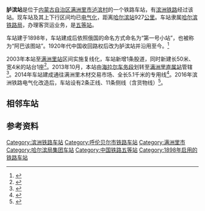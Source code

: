 {{noteTA
|1=zh-cn:始发车次; zh-hk:列車班次;
|2=zh-cn:车次; zh-hk:班次;
}}
{{Infobox China railway station
|车站名称 = 胪滨站
|图片 = 巡道工出品 Photo by Xundaogong 胪滨-满洲里 - panoramio.jpg
|图片介绍 = 
|其他名称 = 
|车站拼音 = Lubin
|英文名称 = Lubin Railway Station
|车站代码 = 57869<ref>{{cite book|title=中华人民共和国铁路车站代码（GB/T 10302-2010）|publisher=中国标准出版社|year=2010|isbn=155066140495|ignore-isbn-error=true|pages=23}}</ref>
|电报码 = LNX
|拼音码 = LBI
|车站位置 = [[内蒙古自治区|内蒙古自治区]][[满洲里市|满洲里市]]
|归属 = [[哈尔滨铁路局|哈尔滨铁路局]][[满洲里站|满洲里站]]
|线路 = [[滨洲铁路|滨洲铁路]]
|车站等级 = [[五等站_(中铁)|五等站]]
|former=第一号小站、阿巴该图站
}}
'''胪滨站'''是位于[[内蒙古自治区|内蒙古自治区]][[满洲里市|满洲里市]][[泸滨村|泸滨村]]的一个铁路车站，有[[滨洲铁路|滨洲铁路]]经过该站。现车站及其上下行区间均已[[电气化|电气化]]，距离[[哈尔滨站|哈尔滨站]]927[[公里|公里]]。车站隶属[[哈尔滨铁路局|哈尔滨铁路局]]，办理客货运业务，是[[五等站_(中铁)|五等站]]。

车站建于1898年，车站建成后依照俄国的命名方式命名为“第一号小站”，也被称为“阿巴该图站”。1920年代中国收回路权后改为胪滨站并沿用至今。<ref>{{cite web |url=http://www.raildoor.com/Article/shihua/201004/20100417143140_10916.html |language=zh-hans |title=东清铁路满洲里以东的车站名称由来 |publisher=铁路门户网 |date=2010-04-17 |accessdate=2012-03-15 |deadurl=yes |archiveurl=https://archive.is/20120907085040/http://www.raildoor.com/Article/shihua/201004/20100417143140_10916.html |archivedate=2012-09-07 }}</ref>

2003年本站至[[满洲里站|满洲里站]]区间实施复线化，车站新增1条股道，同时新建长50米、宽4米的站台1座<ref name="yb04">{{cite book|author=海拉尔铁路分局办公室志鉴编辑部|title=海拉尔铁路分局年鉴2004|year=2004}}</ref>。2013年10月，本站由[[海拉尔车务段|海拉尔车务段]]划转至[[满洲里站|满洲里直属站]]管辖<ref>{{cite book|author=海拉尔年鉴编纂委员会|title=海拉尔年鉴2014|year=2014|publisher=海拉尔区档案史志局}}</ref>{{rp|262}}。2014年车站建成通往满洲里木材交易市场、全长5.1千米的专用线<ref>{{cite news|title=满洲里市木材交易市场铁路专用线预计8月份通车|url=http://www.chinatimber.org/news/54240.html|work=满洲里日报|publisher=木材网|date=2014-05-30}}</ref>。2016年滨洲铁路电气化改造后，车站设有2条正线、11条侧线（含货物线）<ref>{{cite news|title=中国铁建电气化局滨洲铁路胪滨站站改工程成功开通|url=http://www.peoplerail.com/rail/show-135-277047-1.html|publisher=人民铁道网|date=2016-07-04}}</ref>。

==相邻车站==
{{start rail box|[[File:China_Railways.svg|16px]] [[中国铁路|中国铁路]]}}
{{s-inop|[[扎赉诺尔西站|扎赉诺尔西站]]<br><small>经[[东壕乘降所|东壕乘降所]]</small>|{{站|哈尔滨}}方向}}
{{s-line|[[滨洲铁路|滨洲铁路]]<br />← 14km 胪滨站 8km →{{0}}}}
{{s-inop|[[满洲里站|满洲里站]]|接[[后贝加尔斯克站|后贝加尔斯克站]]及[[西伯利亚铁路|西伯利亚铁路]]}}
{{end box}}

==参考资料==
{{reflist}} 
{{滨洲铁路}}

[[Category:滨洲铁路车站|Category:滨洲铁路车站]]
[[Category:呼伦贝尔市铁路车站|Category:呼伦贝尔市铁路车站]]
[[Category:满洲里市|Category:满洲里市]]
[[Category:哈尔滨局集团车站|Category:哈尔滨局集团车站]]
[[Category:中国铁路五等站|Category:中国铁路五等站]]
[[Category:1898年启用的铁路车站|Category:1898年启用的铁路车站]]
